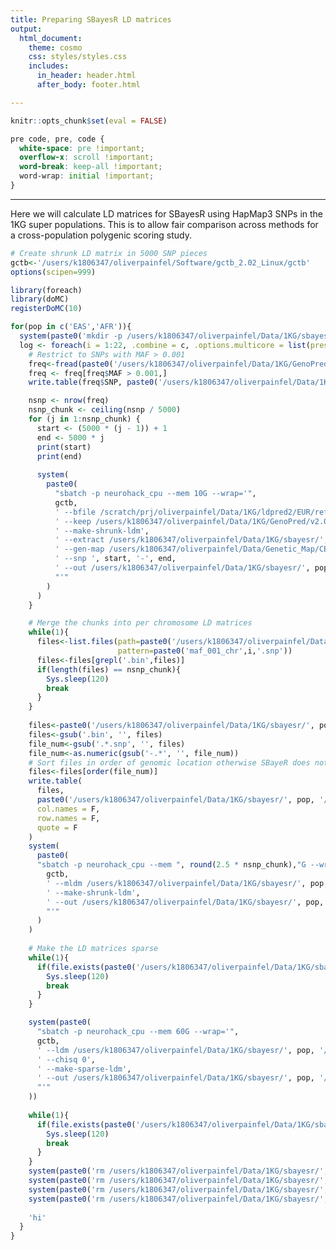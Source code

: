 ```yaml
---
title: Preparing SBayesR LD matrices
output: 
  html_document:
    theme: cosmo
    css: styles/styles.css
    includes:
      in_header: header.html
      after_body: footer.html

---
```


```r
knitr::opts_chunk$set(eval = FALSE)
```

```css
pre code, pre, code {
  white-space: pre !important;
  overflow-x: scroll !important;
  word-break: keep-all !important;
  word-wrap: initial !important;
}
```

***

Here we will calculate LD matrices for SBayesR using HapMap3 SNPs in the 1KG super populations. This is to allow fair comparison across methods for a cross-population polygenic scoring study. 

```r
# Create shrunk LD matrix in 5000 SNP pieces
gctb<-'/users/k1806347/oliverpainfel/Software/gctb_2.02_Linux/gctb'
options(scipen=999)

library(foreach)
library(doMC)
registerDoMC(10)

for(pop in c('EAS','AFR')){
  system(paste0('mkdir -p /users/k1806347/oliverpainfel/Data/1KG/sbayesr/', pop))
  log <- foreach(i = 1:22, .combine = c, .options.multicore = list(preschedule = FALSE)) %dopar% {
    # Restrict to SNPs with MAF > 0.001
    freq<-fread(paste0('/users/k1806347/oliverpainfel/Data/1KG/GenoPred/v2.0.0/freq_files/', pop, '/ref.', pop, '.chr', i, '.frq'))
    freq <- freq[freq$MAF > 0.001,]
    write.table(freq$SNP, paste0('/users/k1806347/oliverpainfel/Data/1KG/sbayesr/', pop,'/maf_001_chr',i,'.txt'), col.names=F, row.names=F, quote=F)

    nsnp <- nrow(freq)
    nsnp_chunk <- ceiling(nsnp / 5000)
    for (j in 1:nsnp_chunk) {
      start <- (5000 * (j - 1)) + 1
      end <- 5000 * j
      print(start)
      print(end)
      
      system(
        paste0(
          "sbatch -p neurohack_cpu --mem 10G --wrap='",
          gctb,
          ' --bfile /scratch/prj/oliverpainfel/Data/1KG/ldpred2/EUR/ref.EUR.GW.imp',
          ' --keep /users/k1806347/oliverpainfel/Data/1KG/GenoPred/v2.0.0/keep_files/', pop, '.keep', 
          ' --make-shrunk-ldm',  
          ' --extract /users/k1806347/oliverpainfel/Data/1KG/sbayesr/', pop,'/maf_001_chr',i,'.txt',
          ' --gen-map /users/k1806347/oliverpainfel/Data/Genetic_Map/CEU/chr', i, '.OMNI.interpolated_genetic_map', 
          ' --snp ', start, '-', end,
          ' --out /users/k1806347/oliverpainfel/Data/1KG/sbayesr/', pop,'/maf_001_chr', i,
          "'"
        )
      )
    }

    # Merge the chunks into per chromosome LD matrices
    while(1){
      files<-list.files(path=paste0('/users/k1806347/oliverpainfel/Data/1KG/sbayesr/', pop), 
                        pattern=paste0('maf_001_chr',i,'.snp'))
      files<-files[grepl('.bin',files)]
      if(length(files) == nsnp_chunk){
        Sys.sleep(120)
        break
      }
    }
  
    files<-paste0('/users/k1806347/oliverpainfel/Data/1KG/sbayesr/', pop, '/', files)
    files<-gsub('.bin', '', files)
    file_num<-gsub('.*.snp', '', files)
    file_num<-as.numeric(gsub('-.*', '', file_num))
    # Sort files in order of genomic location otherwise SBayeR does not converge!
    files<-files[order(file_num)]
    write.table(
      files,
      paste0('/users/k1806347/oliverpainfel/Data/1KG/sbayesr/', pop, '/shrunk_ld_chr', i, '.merge_list'),
      col.names = F,
      row.names = F,
      quote = F
    )
    system(
      paste0(
      "sbatch -p neurohack_cpu --mem ", round(2.5 * nsnp_chunk),"G --wrap='",
        gctb,
        ' --mldm /users/k1806347/oliverpainfel/Data/1KG/sbayesr/', pop, '/shrunk_ld_chr', i, '.merge_list',
        ' --make-shrunk-ldm', 
        ' --out /users/k1806347/oliverpainfel/Data/1KG/sbayesr/', pop, '/maf_001_chr', i,
        "'"
      )
    )
    
    # Make the LD matrices sparse
    while(1){
      if(file.exists(paste0('/users/k1806347/oliverpainfel/Data/1KG/sbayesr/', pop, '/maf_001_chr', i, '.ldm.shrunk.bin'))){
        Sys.sleep(120)
        break
      }
    }

    system(paste0(
      "sbatch -p neurohack_cpu --mem 60G --wrap='",
      gctb,
      ' --ldm /users/k1806347/oliverpainfel/Data/1KG/sbayesr/', pop, '/maf_001_chr', i, '.ldm.shrunk', 
      ' --chisq 0', 
      ' --make-sparse-ldm',
      ' --out /users/k1806347/oliverpainfel/Data/1KG/sbayesr/', pop, '/maf_001_chr', i,
      "'"
    ))
    
    while(1){
      if(file.exists(paste0('/users/k1806347/oliverpainfel/Data/1KG/sbayesr/', pop, '/maf_001_chr', i,'.ldm.sparse.bin'))){
        Sys.sleep(120)
        break
      }
    }
    system(paste0('rm /users/k1806347/oliverpainfel/Data/1KG/sbayesr/', pop, '/maf_001_chr', i,'.snp*'))
    system(paste0('rm /users/k1806347/oliverpainfel/Data/1KG/sbayesr/', pop, '/maf_001_chr', i,'.txt'))
    system(paste0('rm /users/k1806347/oliverpainfel/Data/1KG/sbayesr/', pop, '/shrunk_ld_chr', i, '.merge_list'))
    system(paste0('rm /users/k1806347/oliverpainfel/Data/1KG/sbayesr/', pop, '/maf_001_chr', i,'.ldm.shrunk.*'))
    
    'hi'
  }
}

```

